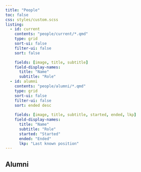 ```yaml
---
title: "People"
toc: false
css: styles/custom.scss
listing:
  - id: current
    contents: "people/current/*.qmd"
    type: grid
    sort-ui: false
    filter-ui: false
    sort: false

    fields: [image, title, subtitle]
    field-display-names: 
      title: "Name"
      subtitle: "Role"
  - id: alumni
    contents: "people/alumni/*.qmd"
    type: grid
    sort-ui: false
    filter-ui: false
    sort: ended desc
    
    fields: [image, title, subtitle, started, ended, lkp]
    field-display-names: 
      title: "Name"
      subtitle: "Role"
      started: "Started"
      ended: "Ended"
      lkp: "Last known position"
---
```


:::{#current}
:::

## Alumni

:::{#alumni}
:::